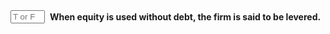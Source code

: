 ::: {.question-block}

<form onsubmit="event.preventDefault(); checkAnswerBox('module7_tf_q2','F')" style="display: flex; align-items: center; gap: 8px;">
  <input type="text" id="module7_tf_q2" name="module7_tf_q2" maxlength="1" placeholder="T or F" style="width: 55px;" data-correct-answer="F" /> 
  <label for="module7_tf_q2"><strong>When equity is used without debt, the firm is said to be levered.</strong></label>
</form>

<div id="feedback-module7_tf_q2" class="feedback" data-status="" style="display:none;">
This is FALSE. Equity with no debt is **unlevered** equity.
</div>

:::